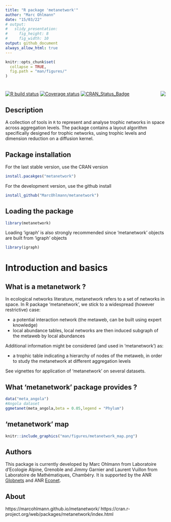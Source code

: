 ```yaml
---
title: "R package 'metanetwork'"
author: "Marc Ohlmann"
date: "15/03/22"
# output: 
#   slidy_presentation: 
#     fig_height: 8
#     fig_width: 10
output: github_document
always_allow_html: true
---
```


```r
knitr::opts_chunk$set(
  collapse = TRUE,
  fig.path = "man/figures/"
)
```

# <img src="man/figures/logo_metanetwork.png" align="right" />

<!-- badges: start -->
[![R build status](https://github.com/MarcOhlmann/metanetwork/actions/workflows/R-CMD-check.yaml/badge.svg)](https://github.com/MarcOhlmann/metanetwork/actions)
[![Coverage status](https://codecov.io/gh/MarcOhlmann/metanetwork/branch/main/graph/badge.svg)](https://codecov.io/github/MarcOhlmann/metanetwork?branch=main)
[![CRAN_Status_Badge](http://www.r-pkg.org/badges/version/metanetwork)](https://cran.r-project.org/package=metanetwork)
<!-- badges: end -->

## Description

A collection of tools in `R` to represent and analyse trophic networks in space across aggregation levels. The package contains a layout algorithm specifically designed for trophic networks, using trophic levels and dimension reduction on a diffusion kernel.

## Package installation

For the last stable version, use the CRAN version
```r
install.pacakges("metanetwork")
```

For the development version, use the github install
```r
install_github("MarcOhlmann/metanetwork")
```


## Loading the package
```r
library(metanetwork)
``` 

Loading 'igraph' is also strongly recommended  since 'metanetwork' objects are built from 'igraph' objects

```r
library(igraph)
```

# Introduction and basics

## What is a metanetwork ?

In ecological networks literature, metanetwork refers to a set of networks in space. In R package 'metanetwork', we stick to a widespread (however restrictive) case: 

* a potential interaction network (the metaweb, can be built using expert knowledge)
* local abundance tables, local networks are then induced subgraph of the metaweb by local abundances 

Additional information might be considered (and used in 'metanetwork') as:

* a trophic table indicating a hierarchy of nodes of the metaweb, in order to study the 
metanetwork at different aggregation levels

See vignettes for application of 'metanetwork' on several datasets.

## What 'metanetwork' package provides ?

```r
data("meta_angola")
#Angola dataset
ggmetanet(meta_angola,beta = 0.05,legend = "Phylum")
```

## 'metanetwork' map
```r
knitr::include_graphics("man/figures/metanetwork_map.png")
```

## Authors

This package is currently developed by Marc Ohlmann from Laboratoire d'Ecologie Alpine, Grenoble and Jimmy Garnier and Laurent Vuillon from Laboratoire de Mathématiques, Chambéry. It is supported by the ANR [Globnets](https://anr.fr/Projet-ANR-16-CE02-0009) and ANR [Econet](https://cmatias.perso.math.cnrs.fr/ANR_EcoNet.html).

## About

https://marcohlmann.github.io/metanetwork/
https://cran.r-project.org/web/packages/metanetwork/index.html



